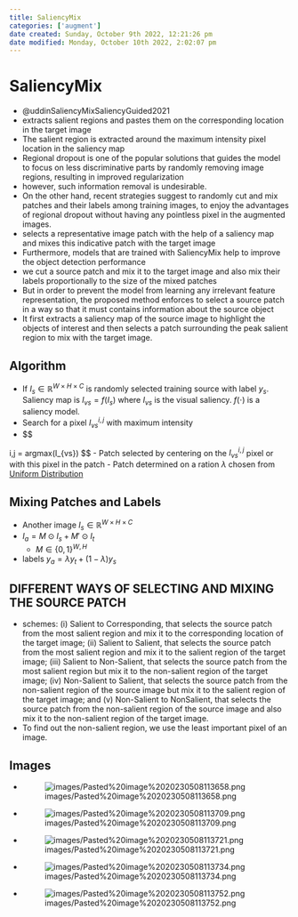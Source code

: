 ```yaml
---
title: SaliencyMix
categories: ['augment']
date created: Sunday, October 9th 2022, 12:21:26 pm
date modified: Monday, October 10th 2022, 2:02:07 pm
---
```


# SaliencyMix
- @uddinSaliencyMixSaliencyGuided2021
- extracts salient regions and pastes them on the corresponding location in the target image
- The salient region is extracted around the maximum intensity pixel location in the saliency map
- Regional dropout is one of the popular solutions that guides the model to focus on less discriminative parts by randomly removing image regions, resulting in improved regularization
- however, such information removal is undesirable.
- On the other hand, recent strategies suggest to randomly cut and mix patches and their labels among training images, to enjoy the advantages of regional dropout without having any pointless pixel in the augmented images.
- selects a representative image patch with the help of a saliency map and mixes this indicative patch with the target image
- Furthermore, models that are trained with SaliencyMix help to improve the object detection performance
- we cut a source patch and mix it to the target image and also mix their labels proportionally to the size of the mixed patches
- But in order to prevent the model from learning any irrelevant feature representation, the proposed method enforces to select a source patch in a way so that it must contains information about the source object
- It first extracts a saliency map of the source image to highlight the objects of interest and then selects a patch surrounding the peak salient region to mix with the target image.

## Algorithm
- If $I_{s} \in \mathbb{R}^{W \times H \times C}$ is randomly selected training source with label $y_{s}$. Saliency map is $I_{vs}= f(I_{s})$ where $I_{vs}$ is the visual saliency. $f(\cdot)$ is a saliency model. 
- Search for a pixel $I_{vs}^{i,j}$ with maximum intensity
- 
$$

i,j = argmax(I_{vs})
$$
- Patch selected by centering on the $I_{vs}^{i,j}$ pixel or with this pixel in the patch
- Patch determined on a ration $\lambda$ chosen from [Uniform Distribution](Uniform Distribution.qmd) 

## Mixing Patches and Labels
- Another image $I_{s} \in \mathbb{R}^{W \times H \times C}$
- $I_{a} = M \odot I_{s} + M' \odot I_{t}$
	- $M \in \{0,1\}^{W, H}$
- labels $y_{a} = \lambda y_{t}+ (1-\lambda)y_{s}$

## DIFFERENT WAYS OF SELECTING AND MIXING THE SOURCE PATCH
- schemes: (i) Salient to Corresponding, that selects the source patch from the most salient region and mix it to the corresponding location of the target image; (ii) Salient to Salient, that selects the source patch from the most salient region and mix it to the salient region of the target image; (iii) Salient to Non-Salient, that selects the source patch from the most salient region but mix it to the non-salient region of the target image; (iv) Non-Salient to Salient, that selects the source patch from the non-salient region of the source image but mix it to the salient region of the target image; and (v) Non-Salient to NonSalient, that selects the source patch from the non-salient region of the source image and also mix it to the non-salient region of the target image.
- To find out the non-salient region, we use the least important pixel of an image.

## Images
- ![images/Pasted%20image%2020230508113658.png](images/Pasted%20image%2020230508113658.png)
- ![images/Pasted%20image%2020230508113709.png](images/Pasted%20image%2020230508113709.png)
- ![images/Pasted%20image%2020230508113721.png](images/Pasted%20image%2020230508113721.png)
- ![images/Pasted%20image%2020230508113734.png](images/Pasted%20image%2020230508113734.png)
- ![images/Pasted%20image%2020230508113752.png](images/Pasted%20image%2020230508113752.png)



